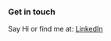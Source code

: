 ### Get in touch

Say Hi or find me at: [LinkedIn](https://www.linkedin.com/in/som-sagar-221b631ba/)
